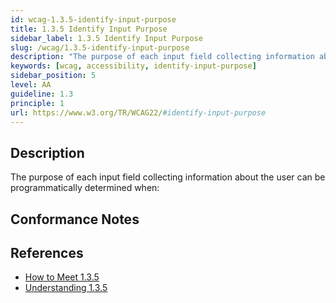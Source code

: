 ```yaml
---
id: wcag-1.3.5-identify-input-purpose
title: 1.3.5 Identify Input Purpose
sidebar_label: 1.3.5 Identify Input Purpose
slug: /wcag/1.3.5-identify-input-purpose
description: "The purpose of each input field collecting information about the user can be programmatically determined when:"
keywords: [wcag, accessibility, identify-input-purpose]
sidebar_position: 5
level: AA
guideline: 1.3
principle: 1
url: https://www.w3.org/TR/WCAG22/#identify-input-purpose
---
```


## Description

The purpose of each input field collecting information about the user can be programmatically determined when:

## Conformance Notes

<Project name="ads">
  <Support></Support>
</Project>

<Project name="scix">
  <Support></Support>
</Project>

## References

- [How to Meet 1.3.5](https://www.w3.org/WAI/WCAG22/quickref/#identify-input-purpose)
- [Understanding 1.3.5](https://www.w3.org/WAI/WCAG22/Understanding/identify-input-purpose.html)


